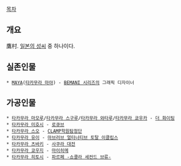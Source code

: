 

[[목차]]

== 개요 ==
鷹村. [[일본의 성씨]] 중 하나이다.

== 실존인물 ==
 * [[MAYA]]([[타카무라 마야]]) - [[BEMANI 시리즈]]의 그래픽 디자이너

== 가공인물 ==
 * [[타카무라 마모루]]/[[타카무라 스구루]]/[[타카무라 와타루]]/[[타카무라 쿄우카]] - [[더 화이팅]]
 * [[타카무라 미호시]] - [[로큐브]]
 * [[타카무라 스오]] - [[CLAMP학원탐정단]]
 * [[타카무라 유이]] - [[마브러브 얼터너티브 토탈 이클립스]]
 * [[타카무라 츠바키]] - [[사쿠라 대전]]
 * [[타카무라 쿄우지]] - [[마이히메]]
 * [[타카무라 히토시]] - [[파르페 -쇼콜라 세컨드 브류-]]
